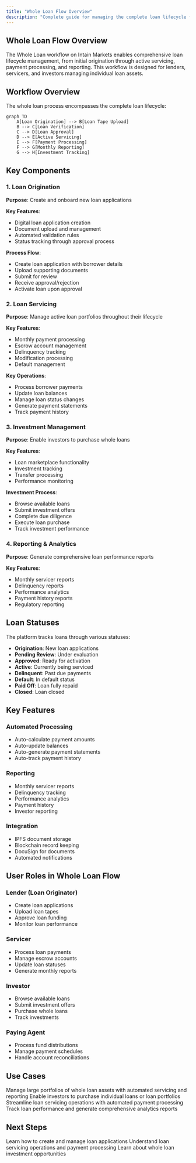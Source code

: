 ```yaml
---
title: "Whole Loan Flow Overview"
description: "Complete guide for managing the complete loan lifecycle from origination through servicing"
---
```


## Whole Loan Flow Overview

The Whole Loan workflow on Intain Markets enables comprehensive loan lifecycle management, from initial origination through active servicing, payment processing, and reporting. This workflow is designed for lenders, servicers, and investors managing individual loan assets.

## Workflow Overview

The whole loan process encompasses the complete loan lifecycle:

```mermaid
graph TD
    A[Loan Origination] --> B[Loan Tape Upload]
    B --> C[Loan Verification]
    C --> D[Loan Approval]
    D --> E[Active Servicing]
    E --> F[Payment Processing]
    F --> G[Monthly Reporting]
    G --> H[Investment Tracking]
```

## Key Components

### 1. Loan Origination

**Purpose**: Create and onboard new loan applications

**Key Features**:
- Digital loan application creation
- Document upload and management
- Automated validation rules
- Status tracking through approval process

**Process Flow**:
- Create loan application with borrower details
- Upload supporting documents
- Submit for review
- Receive approval/rejection
- Activate loan upon approval

### 2. Loan Servicing

**Purpose**: Manage active loan portfolios throughout their lifecycle

**Key Features**:
- Monthly payment processing
- Escrow account management
- Delinquency tracking
- Modification processing
- Default management

**Key Operations**:
- Process borrower payments
- Update loan balances
- Manage loan status changes
- Generate payment statements
- Track payment history

### 3. Investment Management

**Purpose**: Enable investors to purchase whole loans

**Key Features**:
- Loan marketplace functionality
- Investment tracking
- Transfer processing
- Performance monitoring

**Investment Process**:
- Browse available loans
- Submit investment offers
- Complete due diligence
- Execute loan purchase
- Track investment performance

### 4. Reporting & Analytics

**Purpose**: Generate comprehensive loan performance reports

**Key Features**:
- Monthly servicer reports
- Delinquency reports
- Performance analytics
- Payment history reports
- Regulatory reporting

## Loan Statuses

The platform tracks loans through various statuses:

- **Origination**: New loan applications
- **Pending Review**: Under evaluation
- **Approved**: Ready for activation
- **Active**: Currently being serviced
- **Delinquent**: Past due payments
- **Default**: In default status
- **Paid Off**: Loan fully repaid
- **Closed**: Loan closed

## Key Features

### Automated Processing
- Auto-calculate payment amounts
- Auto-update balances
- Auto-generate payment statements
- Auto-track payment history

### Reporting
- Monthly servicer reports
- Delinquency tracking
- Performance analytics
- Payment history
- Investor reporting

### Integration
- IPFS document storage
- Blockchain record keeping
- DocuSign for documents
- Automated notifications

## User Roles in Whole Loan Flow

### **Lender (Loan Originator)**
- Create loan applications
- Upload loan tapes
- Approve loan funding
- Monitor loan performance

### **Servicer**
- Process loan payments
- Manage escrow accounts
- Update loan statuses
- Generate monthly reports

### **Investor**
- Browse available loans
- Submit investment offers
- Purchase whole loans
- Track investments

### **Paying Agent**
- Process fund distributions
- Manage payment schedules
- Handle account reconciliations

## Use Cases

<CardGroup cols={2}>
  <Card title="Portfolio Management" icon="layer-group">
    Manage large portfolios of whole loan assets with automated servicing and reporting
  </Card>
  <Card title="Loan Acquisition" icon="hand-holding-usd">
    Enable investors to purchase individual loans or loan portfolios
  </Card>
  <Card title="Servicer Operations" icon="cogs">
    Streamline loan servicing operations with automated payment processing
  </Card>
  <Card title="Performance Tracking" icon="chart-line">
    Track loan performance and generate comprehensive analytics reports
  </Card>
</CardGroup>

## Next Steps

<Card title="Loan Origination Guide" icon="file-alt" href="/user-guide/whole-loan/origination">
  Learn how to create and manage loan applications
</Card>

<Card title="Loan Servicing" icon="cogs" href="/user-guide/whole-loan/servicing">
  Understand loan servicing operations and payment processing
</Card>

<Card title="Investment Management" icon="hand-holding-usd" href="/user-guide/whole-loan/investment">
  Learn about whole loan investment opportunities
</Card>
